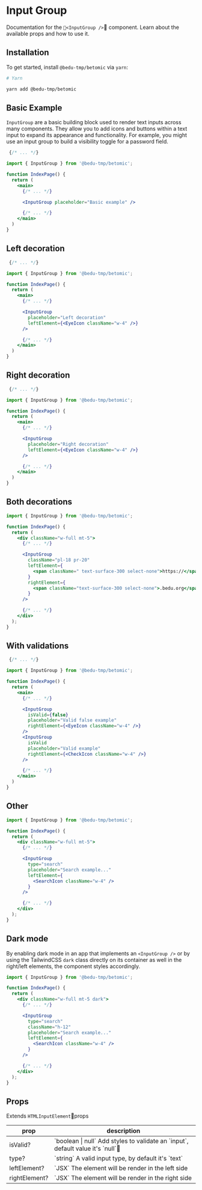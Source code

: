
# Input Group

Documentation for the `<InputGroup />` component. Learn about the available props and how to use it.

## Installation

To get started, install `@bedu-tmp/betomic` via `yarn`:

```bash
# Yarn

yarn add @bedu-tmp/betomic
```

## Basic Example

`InputGroup` are a basic building block used to render text inputs across many components.
They allow you to add icons and buttons within a text input to expand its appearance and functionality.
For example, you might use an input group to build a visibility toggle for a password field.

```jsx highlight=3,10
 {/* ... */}

import { InputGroup } from '@bedu-tmp/betomic';

function IndexPage() {
  return (
    <main>
      {/* ... */}

      <InputGroup placeholder="Basic example" />

      {/* ... */}
    </main>
  )
}
```

<InputGroupBasicExample />

## Left decoration

```jsx highlight=3,10-13
 {/* ... */}

import { InputGroup } from '@bedu-tmp/betomic';

function IndexPage() {
  return (
    <main>
      {/* ... */}

      <InputGroup
        placeholder="Left decoration"
        leftElement={<EyeIcon className="w-4" />}
      />

      {/* ... */}
    </main>
  )
}
```

<InputGroupLeftExample />

## Right decoration

```jsx highlight=3,10-13
 {/* ... */}

import { InputGroup } from '@bedu-tmp/betomic';

function IndexPage() {
  return (
    <main>
      {/* ... */}

      <InputGroup
        placeholder="Right decoration"
        leftElement={<EyeIcon className="w-4" />}
      />

      {/* ... */}
    </main>
  )
}
```

<InputGroupRightExample />

## Both decorations

```jsx highlight=1,10-15
import { InputGroup } from '@bedu-tmp/betomic';

function IndexPage() {
  return (
    <div className="w-full mt-5">
      {/* ... */}

      <InputGroup
        className="pl-18 pr-20"
        leftElement={
          <span className=" text-surface-300 select-none">https://</span>
        }
        rightElement={
          <span className="text-surface-300 select-none">.bedu.org</span>
        }
      />

      {/* ... */}
    </div>
  );
}
```

<InputGroupComplexExample />

## With validations

```jsx highlight=3,11,16
 {/* ... */}

import { InputGroup } from '@bedu-tmp/betomic';

function IndexPage() {
  return (
    <main>
      {/* ... */}

      <InputGroup
        isValid={false}
        placeholder="Valid false example"
        rightElement={<EyeIcon className="w-4" />}
      />
      <InputGroup
        isValid
        placeholder="Valid example"
        rightElement={<CheckIcon className="w-4" />}
      />

      {/* ... */}
    </main>
  )
}
```

<InputGroupValidationExample />


## Other

```jsx highlight=1,8-14
import { InputGroup } from '@bedu-tmp/betomic';

function IndexPage() {
  return (
    <div className="w-full mt-5">
      {/* ... */}

      <InputGroup
        type="search"
        placeholder="Search example..."
        leftElement={
          <SearchIcon className="w-4" />
        }
      />

      {/* ... */}
    </div>
  );
}
```

<InputGroupSearchExample />

## Dark mode

By enabling dark mode in an app that implements an `<InputGroup />` or by using the TailwindCSS `dark` class directly on its container as well in the right/left elements, the component styles accordingly.<br/>

```jsx highlight=1,5,8-15
import { InputGroup } from '@bedu-tmp/betomic';

function IndexPage() {
  return (
    <div className="w-full mt-5 dark">
      {/* ... */}

      <InputGroup
        type="search"
        className="h-12"
        placeholder="Search example..."
        leftElement={
          <SearchIcon className="w-4" />
        }
      />

      {/* ... */}
    </div>
  );
}
```

<InputGroupDarkExample />

## Props

Extends `HTMLInputElement`props

<table className="min-w-full divide-y divide-gray-200">
  <thead>
    <tr>
      <th scope="col" className="border-l-0 border-r-0 px-6 py-3 text-left text-xs font-medium text-gray-500 uppercase tracking-wider">
        prop
      </th>
      <th scope="col" className="border-l-0 border-r-0 px-6 py-3 text-left text-xs font-medium text-gray-500 uppercase tracking-wider">
        description
      </th>
    </tr>
  </thead>
  <tbody className="divide-y divide-gray-200">
    <tr>
      <td className="border-l-0 border-r-0 px-6 py-4 text-sm font-medium text-gray-500">
        isValid?
      </td>
      <td className="border-l-0 border-r-0 px-6 py-4 text-sm font-medium text-gray-500">
        `boolean | null` <span className="block">Add styles to validate an `input`, default value it's `null`</span>
      </td>
    </tr>
    <tr>
      <td className="border-l-0 border-r-0 px-6 py-4 text-sm font-medium text-gray-500">
        type?
      </td>
      <td className="border-l-0 border-r-0 px-6 py-4 text-sm font-medium text-gray-500">
        `string` <span className="block">A valid input type, by default it's `text` </span>
      </td>
    </tr>
    <tr>
      <td className="border-l-0 border-r-0 px-6 py-4 text-sm font-medium text-gray-500">
        leftElement?
      </td>
      <td className="border-l-0 border-r-0 px-6 py-4 text-sm font-medium text-gray-500">
        `JSX` <span className="block">The element will be render in the left side</span>
      </td>
    </tr>
    <tr>
      <td className="border-l-0 border-r-0 px-6 py-4 text-sm font-medium text-gray-500">
        rightElement?
      </td>
      <td className="border-l-0 border-r-0 px-6 py-4 text-sm font-medium text-gray-500">
        `JSX` <span className="block">The element will be render in the right side</span>
      </td>
    </tr>
  </tbody>
</table>
